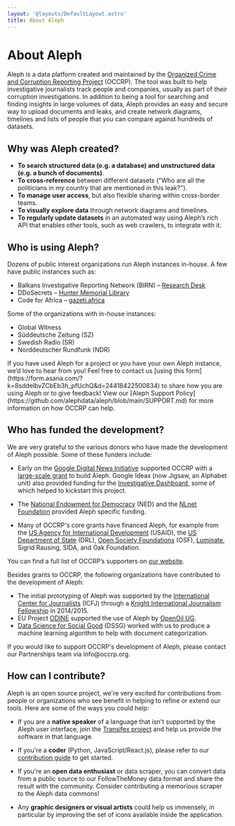 ```yaml
---
layout: '@layouts/DefaultLayout.astro'
title: About Aleph
---
```


# About Aleph

Aleph is a data platform created and maintained by the <a href="https://occrp.org">Organized Crime and Corruption Reporting Project</a> (OCCRP). The tool was built to help investigative journalists track people and companies, usually as part of their corruption investigations. In addition to being a tool for searching and finding insights in large volumes of data, Aleph provides an easy and secure way to upload documents and leaks, and create network diagrams, timelines and lists of people that you can compare against hundreds of datasets. 

## Why was Aleph created?

* **To search structured data (e.g. a database) and unstructured data (e.g. a bunch of documents)**.
* **To cross-reference** between different datasets ("Who are all the politicians in my country that are mentioned in this leak?").
* **To manage user access**, but also flexible sharing within cross-border teams.
* **To visually explore data** through network diagrams and timelines.
* **To regularly update datasets** in an automated way using Aleph’s rich API that enables other tools, such as web crawlers, to integrate with it.

## Who is using Aleph?

Dozens of public interest organizations run Aleph instances in-house. A few have public instances such as:

* Balkans Investigative Reporting Network (BIRN) – [Research Desk](https://source.bird.tools/)
* DDoSecrets – [Hunter Memorial Library](https://hunter.ddosecrets.com/)
* Code for Africa – [gazeti.africa](https://gazeti.africa/)

Some of the organizations with in-house instances:

* Global Witness
* Süddeutsche Zeitung (SZ)
* Swedish Radio (SR)
* Norddeutscher Rundfunk (NDR)

<Callout>
  If you have used Aleph for a project or you have your own Aleph instance, we’d love to hear from you! Feel free to contact us [using this form](https://form.asana.com/?k=8sddelbvZCbEb3h_pfUchQ&d=24418422500834) to share how you are using Aleph or to give feedback! View our [Aleph Support Policy](https://github.com/alephdata/aleph/blob/main/SUPPORT.md) for more information on how OCCRP can help.
</Callout>

## Who has funded the development?

We are very grateful to the various donors who have made the development of Aleph possible. Some of these funders include:

* Early on the [Google Digital News Initiative](https://newsinitiative.withgoogle.com/) supported OCCRP with a [large-scale grant](https://newsinitiative.withgoogle.com/dnifund/dni-projects/turnkey-data-platform-investigative-teams/) to build Aleph. Google Ideas (now Jigsaw, an Alphabet unit) also provided funding for the [Investigative Dashboard](https://id.occrp.org/), some of which helped to kickstart this project.

* The [National Endowment for Democracy](https://www.ned.org/) (NED) and the [NLnet Foundation](https://nlnet.nl/) provided Aleph specific funding.

* Many of OCCRP's core grants have financed Aleph, for example from the [US Agency for International Development](https://www.usaid.gov/) (USAID), the [US Department of State](https://www.state.gov/bureaus-offices/under-secretary-for-civilian-security-democracy-and-human-rights/bureau-of-democracy-human-rights-and-labor/) (DRL), [Open Society Foundations](https://www.opensocietyfoundations.org/) (OSF), [Luminate](https://www.luminategroup.com/), Sigrid Rausing, SIDA, and Oak Foundation.

You can find a full list of OCCRP’s supporters on [our website](https://www.occrp.org/en/aboutus/who-supports-our-work).

Besides grants to OCCRP, the following organizations have contributed to the development of Aleph:

* The initial prototyping of Aleph was supported by the [International Center for Journalists](https://www.icfj.org/) (ICFJ) through a [Knight International Journalism Fellowship](https://www.icfj.org/our-work/knight/profiles/friedrich-lindenberg) in 2014/2015.
* EU Project [ODINE](https://opendataincubator.eu/) supported the use of Aleph by [OpenOil UG](https://opendataincubator.eu/category/openoil/).
* [Data Science for Social Good](https://www.dssgfellowship.org/) (DSSG) worked with us to produce a machine learning algorithm to help with document categorization.

<Callout>
  If you would like to support OCCRP's development of Aleph, please contact our Partnerships team via info@occrp.org.
</Callout>

## How can I contribute?

Aleph is an open source project, we're very excited for contributions from people or organizations who see benefit in helping to refine or extend our tools. Here are some of the ways you could help:

* If you are a **native speaker** of a language that isn't supported by the Aleph user interface, join the [Transifex project](https://www.transifex.com/aleph/) and help us provide the software in that language.

* If you're a **coder** (Python, JavaScript/React.js), please refer to our [contribution guide](https://github.com/alephdata/aleph/blob/main/CONTRIBUTING.md) to get started.

* If you're an **open data enthusiast** or data scraper, you can convert data from a public source to our FollowTheMoney data format and share the result with the community. Consider contributing a memorious scraper to the Aleph data commons!

* Any **graphic designers or visual artists** could help us immensely, in particular by improving the set of icons available inside the application.

